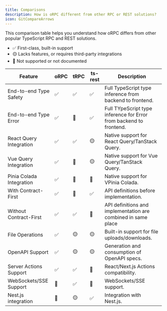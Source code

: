 ```yaml
---
title: Comparisons
description: How is oRPC different from other RPC or REST solutions?
icon: GitCompareArrows
---
```


This comparison table helps you understand how oRPC differs from other popular TypeScript RPC and REST solutions.

- ✅ First-class, built-in support
- 🟡 Lacks features, or requires third-party integrations
- 🛑 Not supported or not documented

| Feature                  | oRPC | tRPC | ts-rest | Description                                                        |
| ------------------------ | ---- | ---- | ------- | ------------------------------------------------------------------ |
| End-to-end Type Safety   | ✅   | ✅   | ✅      | Full TypeScript type inference from backend to frontend.           |
| End-to-end Type Error    | ✅   | 🛑   | ✅      | Full TYpeScript type inference for Error from backend to frontend. |
| React Query Integration  | ✅   | ✅   | 🟡      | Native support for React Query/TanStack Query.                     |
| Vue Query Integration    | ✅   | 🛑   | 🟡      | Native support for Vue Query/TanStack Query.                       |
| Pinia Colada Integration | ✅   | 🛑   | 🛑      | Native support for VPinia Colada.                                  |
| With Contract-First      | ✅   | 🛑   | ✅      | API definitions before implementation.                             |
| Without Contract-First   | ✅   | ✅   | 🛑      | API definitions and implementation are combined in same place      |
| File Operations          | ✅   | 🟡   | 🟡      | Built-in support for file uploads/downloads.                       |
| OpenAPI Support          | ✅   | 🟡   | 🟡      | Generation and consumption of OpenAPI specs.                       |
| Server Actions Support   | ✅   | ✅   | 🛑      | React/Next.js Actions compatibility.                               |
| WebSockets/SSE Support   | 🛑   | ✅   | 🛑      | WebSockets/SSE support.                                            |
| Nest.js integration      | 🛑   | 🟡   | ✅      | Integration with Nest.js.                                          |
